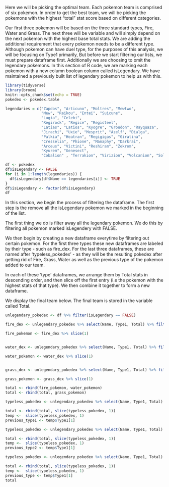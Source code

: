 Here we will be picking the optimal team. Each pokemon team is comprised of six pokemon. In order to get the best team, we will be picking the pokemons with the highest "total" stat score based on different categories. 

Our first three pokemon will be based on the three standard types, Fire, Water and Grass. The next three will be variable and will simply depend on the next pokemon with the highest base total stats. We are adding the additional requirement that every pokemon needs to be a different type. Although pokemon can have duel type, for the purposes of this analysis, we will be focusing on Type1 primarily, 
But before we start filtering our lists, we must prepare dataframe first. Additionally we are choosing to omit the legendary pokemons. In this section of R code, we are marking each pokemon with a new column boolean column called isLegendary. We have maintained a previously built list of legendary pokemon to help us with this. 

```r
library(tidyverse)
library(broom)
knitr::opts_chunk$set(echo = TRUE)
pokedex <- pokedex.table

legendaries = c("Zapdos", "Articuno", "Moltres", "Mewtwo",
                "Mew", "Raikou", "Entei", "Suicune", 
                "Lugia", "Celebi", 
                "Regirock", "Regice", "Registeel",
                "Latias", "Latios", "Kyogre", "Groudon", "Rayquaza",
                "Jirachi", "Uxie", "Mesprit", "Azelf", "Dialga", 
                "Palkia", "Heatran", "Regigigas", "Giratina", 
                "Cresselia", "Phione", "Manaphy", "Darkrai",
                "Arceus", "Victini", "Reshiram", "Zekrom", 
                "Kyurem", "Genesect", 
                "Cobalion" , "Terrakion", "Virizion", "Volcanion", "Solgaleo", "Tapu Fini", "Tapu Bulu", "Xerneas", "Yveltal")

df <- pokedex
df$isLegendary <- FALSE
for (i in 1:length(legendaries)) {
  df$isLegendary[df$Name == legendaries[i]] <- TRUE
}
df$isLegendary <- factor(df$isLegendary)
df

```
In this section, we begin the process of filtering the dataframe. The first step is the remove all the isLegendary pokemon we marked in the beginning of the list. 

The first thing we do is filter away all the legendary pokemon. We do this by filtering all pokemon marked isLegendery with FALSE. 

We then begin by creating a new dataframe everytime by filtering out certain pokemon. For the first three types these new dataframes are labeled by their type - such as fire_dex. For the last three dataframes, these are named after 'typeless_pokedex' - as they will be the resulting pokedex after getting rid of Fire, Grass, Water as well as the previous type of the pokemon added to our team. 

In each of these 'type' dataframes, we arrange them by Total stats in descending order, and then slice off the first entry (i.e the pokemon with the highest stats of that type). We then combine it together to form a new dataframe. 

We display the final team below. The final team is stored in the variable called Total. 

```r


unlegendary_pokedex <- df %>% filter(isLegendary == FALSE)

fire_dex <- unlegendary_pokedex %>% select(Name, Type1, Total) %>% filter(Type1 == "Fire") %>% arrange(desc(Total))

fire_pokemon <- fire_dex %>% slice(1)


water_dex <- unlegendary_pokedex %>% select(Name, Type1, Total) %>% filter(Type1 == "Water") %>% arrange(desc(Total))

water_pokemon <- water_dex %>% slice(1)


grass_dex <- unlegendary_pokedex %>% select(Name, Type1, Total) %>% filter(Type1 == "Grass") %>% arrange(desc(Total))

grass_pokemon <- grass_dex %>% slice(1)

total <- rbind(fire_pokemon, water_pokemon)
total <- rbind(total, grass_pokemon)

typeless_pokedex <- unlegendary_pokedex %>% select(Name, Type1, Total) %>% filter(Type1 != "Water")%>% filter(Type1 != "Fire")%>% filter(Type1 != "Grass") %>% arrange(desc(Total))

total <- rbind(total, slice(typeless_pokedex, 1))
temp <-  slice(typeless_pokedex, 1)
previous_type1 <- temp$Type1[1]

typeless_pokedex <- unlegendary_pokedex %>% select(Name, Type1, Total) %>% filter(Type1 != "Water")%>% filter(Type1 != "Fire")%>% filter(Type1 != "Grass") %>% filter(Type1 != previous_type1) %>% arrange(desc(Total))

total <- rbind(total, slice(typeless_pokedex, 1))
temp <-  slice(typeless_pokedex, 1)
previous_type2 <- temp$Type1[1]

typeless_pokedex <- unlegendary_pokedex %>% select(Name, Type1, Total) %>% filter(Type1 != "Water")%>% filter(Type1 != "Fire")%>% filter(Type1 != "Grass") %>% filter(Type1 != previous_type1) %>% filter(Type1 != previous_type2) %>% arrange(desc(Total))

total <- rbind(total, slice(typeless_pokedex, 1))
temp <-  slice(typeless_pokedex, 1)
previous_type <- temp$Type1[1]
total

```





































